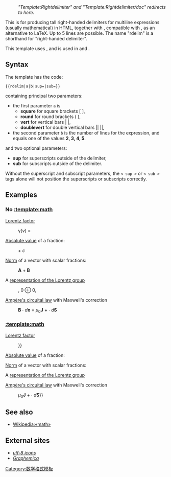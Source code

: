 :''"Template:Rightdelimiter" and "Template:Rightdelimiter/doc" redirects to here.''

This is for producing tall right-handed delimiters for multiline expressions (usually mathematical) in HTML, together with {{tl|ldelim}}, compatible with {{tl|math}}, as an alternative to LaTeX. Up to 5 lines are possible. The name "rdelim" is a shorthand for "right-handed delimiter".

;This template uses {{tl|delimiter-es}}, and is used in {{tl|dsqbracket}} and {{tl|drndbracket}}.

==Syntax==

The template has the code:

<code><nowiki>{{rdelim|a|b|sup=|sub=}}</nowiki></code>

containing principal two parameters:

*the first parameter <code>a</code> is 
**'''square''' for square brackets [ ], 
**'''round''' for round brackets ( ),
**'''vert''' for vertical bars | |,
**'''doublevert''' for double vertical bars || ||,
*the second parameter <code>b</code> is the number of lines for the expression, and equals one of the values '''2, 3, 4, 5'''.

and two optional parameters:

*'''sup''' for superscripts outside of the delimiter,
*'''sub''' for subscripts outside of the delimiter.

Without the superscript and subscript parameters, the <code>< sup ></code> or <code>< sub ></code> tags alone will not position the superscripts or subscripts correctly.

==Examples==

===No [[:template:math]]===

;[[Lorentz factor]]

:γ(''v'') = {{ldelim|square|3}}{{sfrac|1|1 − {{ldelim|round|2}}{{sfrac|''v''|''c''}}{{rdelim|round|2|sup=2}}}}{{rdelim|square|3|sup={{frac|1|2}}}}

;[[Absolute value]] of a fraction:

:{{ldelim|vert|3}}{{sfrac|''a'' + {{frac|1|2}}|''b''}} + ''c''{{rdelim|vert|3}} </sup>

;[[Norm]] of a vector with scalar fractions:

:{{ldelim|doublevert|4}}{{ldelim|round|4}}{{sfrac|{{sfrac|''p''|2}} + 1|{{sfrac|''a''|3}} + ''b''}}{{rdelim|round|4}}'''A''' + {{ldelim|round|4}}{{sfrac|{{sfrac|''q''|2}} − 1|''a'' + {{sfrac|''b''|3}}}}{{rdelim|round|4}}'''B'''{{rdelim|doublevert|4}} </sup>

;A [[Representation theory of the Lorentz group|representation of the Lorentz group]]

:{{ldelim|round|2}}{{sfrac|1|2}}, 0{{rdelim|round|2}} ⊕ {{ldelim|round|2}}0, {{sfrac|1|2}}{{rdelim|round|2}}</sup>

;[[Ampère's circuital law]] with Maxwell's correction

:{{intmath|oint|∂''S''}} '''B''' ∙ ''d'''''x''' = {{intmath|iint|''S''}} {{ldelim|round|2}}''μ''<sub>0</sub>'''J''' + {{sfrac|1|''c''<sup>2</sup>}}{{sfrac|∂'''E'''|∂''t''}}{{rdelim|round|2}} ∙ ''d'''''S'''

===[[:template:math]]===

;[[Lorentz factor]]

:{{math|γ(''v'') {{=}} {{ldelim|square|3}}{{sfrac|1|1 − {{ldelim|round|2}}{{sfrac|''v''|''c''}}{{rdelim|round|2|sup=2}}}}{{rdelim|square|3|sup={{frac|1|2}}}}}}

;[[Absolute value]] of a fraction:

:{{math|{{ldelim|vert|3}}{{sfrac|''a'' + {{frac|1|2}}|''b''}} + ''c''{{rdelim|vert|3}} </sup>}}

;[[Norm]] of a vector with scalar fractions:

:{{math|{{ldelim|doublevert|4}}{{ldelim|round|4}}{{sfrac|{{sfrac|''p''|2}} + 1|{{sfrac|''a''|3}} + ''b''}}{{rdelim|round|4}}'''A''' + {{ldelim|round|4}}{{sfrac|{{sfrac|''q''|2}} − 1|''a'' + {{sfrac|''b''|3}}}}{{rdelim|round|4}}'''B'''{{rdelim|doublevert|4}} </sup>}}

;A [[Representation theory of the Lorentz group|representation of the Lorentz group]]

:{{math|{{ldelim|round|2}}{{sfrac|1|2}}, 0{{rdelim|round|2}} ⊕ {{ldelim|round|2}}0, {{sfrac|1|2}}{{rdelim|round|2}}</sup>}}

;[[Ampère's circuital law]] with Maxwell's correction

:{{math|{{intmath|oint|∂''S''}} '''B''' ∙ ''d'''''x''' {{=}} {{intmath|iint|''S''}} {{ldelim|round|2}}''μ''<sub>0</sub>'''J''' + {{sfrac|1|''c''<sup>2</sup>}}{{sfrac|∂'''E'''|∂''t''}}{{rdelim|round|2}} ∙ ''d'''''S'''}}

==See also==

*[[Wikipedia:«math»]]

==External sites==

*[http://www.utf8icons.com/search?q=RIGHT+SQUARE+BRACKET+EXTENSION ''utf-8 icons'']
*[http://graphemica.com/%E2%8E%9F ''Graphemica'']

<includeonly>
[[Category:数学格式模板]]
</includeonly>